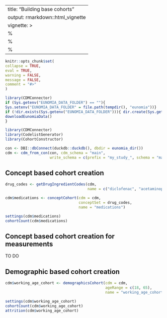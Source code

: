 ---
title: "Building base cohorts"
output: rmarkdown::html_vignette
vignette: >
%\VignetteIndexEntry{a01_building_concept_cohorts}
  %\VignetteEngine{knitr::rmarkdown}
  %\VignetteEncoding{UTF-8}
  ---
  
```r
knitr::opts_chunk$set(
collapse = TRUE,
eval = TRUE, 
warning = FALSE, 
message = FALSE,
comment = "#>"
)

library(CDMConnector)
if (Sys.getenv("EUNOMIA_DATA_FOLDER") == ""){
Sys.setenv("EUNOMIA_DATA_FOLDER" = file.path(tempdir(), "eunomia"))}
if (!dir.exists(Sys.getenv("EUNOMIA_DATA_FOLDER"))){ dir.create(Sys.getenv("EUNOMIA_DATA_FOLDER"))
downloadEunomiaData()  
}
```

```r
library(CDMConnector)
library(CodelistGenerator)
library(CohortConstructor)

con <- DBI::dbConnect(duckdb::duckdb(), dbdir = eunomia_dir())
cdm <- cdm_from_con(con, cdm_schema = "main", 
                    write_schema = c(prefix = "my_study_", schema = "main"))

```

## Concept based cohort creation

```r
drug_codes <- getDrugIngredientCodes(cdm, 
                                     name = c("diclofenac", "acetaminophen"))

cdm$medications <- conceptCohort(cdm = cdm, 
                                 conceptSet = drug_codes, 
                                 name = "medications")

settings(cdm$medications)
cohortCount(cdm$medications)
```

## Concept based cohort creation for measurements

TO DO

## Demographic based cohort creation
```r
cdm$working_age_cohort <- demographicsCohort(cdm = cdm, 
                                             ageRange = c(18, 65), 
                                             name = "working_age_cohort")

settings(cdm$working_age_cohort)
cohortCount(cdm$working_age_cohort)
attrition(cdm$working_age_cohort)
```
